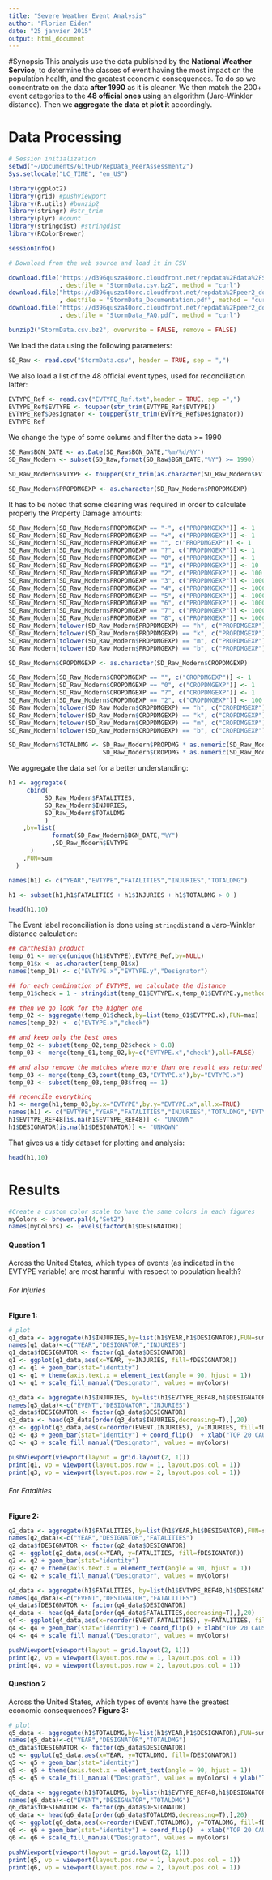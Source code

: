 ```yaml
---
title: "Severe Weather Event Analysis"
author: "Florian Eiden"
date: "25 janvier 2015"
output: html_document
---
```


#Synopsis
This analysis use the data published by the **National Weather Service**, to determine the classes of event having the most impact on the population health, and the greatest economic consequences.
To do so we concentrate on the data **after 1990** as it is cleaner. We then match the 200+ event categories to the **48 official ones** using an algorithm (Jaro-Winkler distance). Then we **aggregate the data et plot it** accordingly.

# Data Processing
```r

# Session initialization
setwd("~/Documents/GitHub/RepData_PeerAssessment2")
Sys.setlocale("LC_TIME", "en_US")

library(ggplot2)
library(grid) #pushViewport
library(R.utils) #bunzip2
library(stringr) #str_trim
library(plyr) #count
library(stringdist) #stringdist
library(RColorBrewer)

sessionInfo()
```
```r
# Download from the web source and load it in CSV

download.file("https://d396qusza40orc.cloudfront.net/repdata%2Fdata%2FStormData.csv.bz2"
              , destfile = "StormData.csv.bz2", method = "curl")
download.file("https://d396qusza40orc.cloudfront.net/repdata%2Fpeer2_doc%2Fpd01016005curr.pdf"
              , destfile = "StormData_Documentation.pdf", method = "curl")
download.file("https://d396qusza40orc.cloudfront.net/repdata%2Fpeer2_doc%2FNCDC%20Storm%20Events-FAQ%20Page.pdf"
              , destfile = "StormData_FAQ.pdf", method = "curl")

bunzip2("StormData.csv.bz2", overwrite = FALSE, remove = FALSE)
```

We load the data using the following parameters:
```r
SD_Raw <- read.csv("StormData.csv", header = TRUE, sep = ",")
```

We also load a list of the 48 official event types, used for reconciliation latter:
```r
EVTYPE_Ref <- read.csv("EVTYPE_Ref.txt",header = TRUE, sep =",")
EVTYPE_Ref$EVTYPE <- toupper(str_trim(EVTYPE_Ref$EVTYPE))
EVTYPE_Ref$Designator <- toupper(str_trim(EVTYPE_Ref$Designator))
EVTYPE_Ref
```
We change the type of some colums and filter the data >= 1990
```r
SD_Raw$BGN_DATE <- as.Date(SD_Raw$BGN_DATE,"%m/%d/%Y")
SD_Raw_Modern <- subset(SD_Raw,format(SD_Raw$BGN_DATE,"%Y") >= 1990)

SD_Raw_Modern$EVTYPE <- toupper(str_trim(as.character(SD_Raw_Modern$EVTYPE)))

SD_Raw_Modern$PROPDMGEXP <- as.character(SD_Raw_Modern$PROPDMGEXP)
```
It has to be noted that some cleaning was required in order to calculate properly the Property Damage amounts:
```r
SD_Raw_Modern[SD_Raw_Modern$PROPDMGEXP == "-", c("PROPDMGEXP")] <- 1
SD_Raw_Modern[SD_Raw_Modern$PROPDMGEXP == "+", c("PROPDMGEXP")] <- 1
SD_Raw_Modern[SD_Raw_Modern$PROPDMGEXP == "", c("PROPDMGEXP")] <- 1
SD_Raw_Modern[SD_Raw_Modern$PROPDMGEXP == "?", c("PROPDMGEXP")] <- 1
SD_Raw_Modern[SD_Raw_Modern$PROPDMGEXP == "0", c("PROPDMGEXP")] <- 1
SD_Raw_Modern[SD_Raw_Modern$PROPDMGEXP == "1", c("PROPDMGEXP")] <- 10
SD_Raw_Modern[SD_Raw_Modern$PROPDMGEXP == "2", c("PROPDMGEXP")] <- 100
SD_Raw_Modern[SD_Raw_Modern$PROPDMGEXP == "3", c("PROPDMGEXP")] <- 1000
SD_Raw_Modern[SD_Raw_Modern$PROPDMGEXP == "4", c("PROPDMGEXP")] <- 1000*10
SD_Raw_Modern[SD_Raw_Modern$PROPDMGEXP == "5", c("PROPDMGEXP")] <- 1000*100
SD_Raw_Modern[SD_Raw_Modern$PROPDMGEXP == "6", c("PROPDMGEXP")] <- 1000*1000
SD_Raw_Modern[SD_Raw_Modern$PROPDMGEXP == "7", c("PROPDMGEXP")] <- 1000*1000*10
SD_Raw_Modern[SD_Raw_Modern$PROPDMGEXP == "8", c("PROPDMGEXP")] <- 1000*1000*100
SD_Raw_Modern[tolower(SD_Raw_Modern$PROPDMGEXP) == "h", c("PROPDMGEXP")] <- 100
SD_Raw_Modern[tolower(SD_Raw_Modern$PROPDMGEXP) == "k", c("PROPDMGEXP")] <- 1000
SD_Raw_Modern[tolower(SD_Raw_Modern$PROPDMGEXP) == "m", c("PROPDMGEXP")] <- 1000*1000
SD_Raw_Modern[tolower(SD_Raw_Modern$PROPDMGEXP) == "b", c("PROPDMGEXP")] <- 1000*1000*1000

SD_Raw_Modern$CROPDMGEXP <- as.character(SD_Raw_Modern$CROPDMGEXP)

SD_Raw_Modern[SD_Raw_Modern$CROPDMGEXP == "", c("CROPDMGEXP")] <- 1
SD_Raw_Modern[SD_Raw_Modern$CROPDMGEXP == "0", c("CROPDMGEXP")] <- 1
SD_Raw_Modern[SD_Raw_Modern$CROPDMGEXP == "?", c("CROPDMGEXP")] <- 1
SD_Raw_Modern[SD_Raw_Modern$CROPDMGEXP == "2", c("CROPDMGEXP")] <- 100
SD_Raw_Modern[tolower(SD_Raw_Modern$CROPDMGEXP) == "h", c("CROPDMGEXP")] <- 100
SD_Raw_Modern[tolower(SD_Raw_Modern$CROPDMGEXP) == "k", c("CROPDMGEXP")] <- 1000
SD_Raw_Modern[tolower(SD_Raw_Modern$CROPDMGEXP) == "m", c("CROPDMGEXP")] <- 1000*1000
SD_Raw_Modern[tolower(SD_Raw_Modern$CROPDMGEXP) == "b", c("CROPDMGEXP")] <- 1000*1000*1000

SD_Raw_Modern$TOTALDMG <- SD_Raw_Modern$PROPDMG * as.numeric(SD_Raw_Modern$PROPDMGEXP) +
                          SD_Raw_Modern$CROPDMG * as.numeric(SD_Raw_Modern$CROPDMGEXP)
```
We aggregate the data set for a better understanding:
```r
h1 <- aggregate(
     cbind(
          SD_Raw_Modern$FATALITIES,
          SD_Raw_Modern$INJURIES,
          SD_Raw_Modern$TOTALDMG
          )
    ,by=list(
            format(SD_Raw_Modern$BGN_DATE,"%Y")
            ,SD_Raw_Modern$EVTYPE
      )
    ,FUN=sum
  )

names(h1) <- c("YEAR","EVTYPE","FATALITIES","INJURIES","TOTALDMG") 

h1 <- subset(h1,h1$FATALITIES + h1$INJURIES + h1$TOTALDMG > 0 )

head(h1,10)
```

The Event label reconciliation is done using ```stringdist```and a Jaro-Winkler distance calculation:
```r
## carthesian product
temp_01 <- merge(unique(h1$EVTYPE),EVTYPE_Ref,by=NULL)
temp_01$x <- as.character(temp_01$x)
names(temp_01) <- c("EVTYPE.x","EVTYPE.y","Designator")

## for each combination of EVTYPE, we calculate the distance
temp_01$check = 1 - stringdist(temp_01$EVTYPE.x,temp_01$EVTYPE.y,method='jw',p=0.1)

## then we go look for the higher one
temp_02 <- aggregate(temp_01$check,by=list(temp_01$EVTYPE.x),FUN=max)
names(temp_02) <- c("EVTYPE.x","check")  

## and keep only the best ones
temp_02 <- subset(temp_02,temp_02$check > 0.8)
temp_03 <- merge(temp_01,temp_02,by=c("EVTYPE.x","check"),all=FALSE) 

## and also remove the matches where more than one result was returned
temp_03 <- merge(temp_03,count(temp_03,"EVTYPE.x"),by="EVTYPE.x")
temp_03 <- subset(temp_03,temp_03$freq == 1)

## reconcile everything
h1 <- merge(h1,temp_03,by.x="EVTYPE",by.y="EVTYPE.x",all.x=TRUE)
names(h1) <- c("EVTYPE","YEAR","FATALITIES","INJURIES","TOTALDMG","EVTYPE_CONFIDENCE","EVTYPE_REF48","DESIGNATOR","EVTYPE_FREQUENCY")
h1$EVTYPE_REF48[is.na(h1$EVTYPE_REF48)] <- "UNKOWN"
h1$DESIGNATOR[is.na(h1$DESIGNATOR)] <- "UNKOWN"
```
That gives us a tidy dataset for plotting and analysis:
```r
head(h1,10)
```

# Results
```r
#Create a custom color scale to have the same colors in each figures
myColors <- brewer.pal(4,"Set2")
names(myColors) <- levels(factor(h1$DESIGNATOR))
```
#### Question 1
Across the United States, which types of events (as indicated in the EVTYPE variable) are most harmful with respect to population health?

###### For Injuries
**Figure 1:**
```r
# plot
q1_data <- aggregate(h1$INJURIES,by=list(h1$YEAR,h1$DESIGNATOR),FUN=sum)
names(q1_data)<-c("YEAR","DESIGNATOR","INJURIES")
q1_data$fDESIGNATOR <- factor(q1_data$DESIGNATOR)
q1 <- ggplot(q1_data,aes(x=YEAR, y=INJURIES, fill=fDESIGNATOR))
q1 <- q1 + geom_bar(stat="identity")
q1 <- q1 + theme(axis.text.x = element_text(angle = 90, hjust = 1)) 
q1 <- q1 + scale_fill_manual("Designator", values = myColors)

q3_data <- aggregate(h1$INJURIES, by=list(h1$EVTYPE_REF48,h1$DESIGNATOR),FUN=sum)
names(q3_data)<-c("EVENT","DESIGNATOR","INJURIES")
q3_data$fDESIGNATOR <- factor(q3_data$DESIGNATOR)
q3_data <- head(q3_data[order(q3_data$INJURIES,decreasing=T),],20)
q3 <- ggplot(q3_data,aes(x=reorder(EVENT,INJURIES), y=INJURIES, fill=fDESIGNATOR))
q3 <- q3 + geom_bar(stat="identity") + coord_flip()  + xlab("TOP 20 CAUSE")
q3 <- q3 + scale_fill_manual("Designator", values = myColors)

pushViewport(viewport(layout = grid.layout(2, 1)))
print(q1, vp = viewport(layout.pos.row = 1, layout.pos.col = 1))
print(q3, vp = viewport(layout.pos.row = 2, layout.pos.col = 1))
```

###### For Fatalities
**Figure 2:**
```r
q2_data <- aggregate(h1$FATALITIES,by=list(h1$YEAR,h1$DESIGNATOR),FUN=sum)
names(q2_data)<-c("YEAR","DESIGNATOR","FATALITIES")
q2_data$fDESIGNATOR <- factor(q2_data$DESIGNATOR)
q2 <- ggplot(q2_data,aes(x=YEAR, y=FATALITIES, fill=fDESIGNATOR))
q2 <- q2 + geom_bar(stat="identity") 
q2 <- q2 + theme(axis.text.x = element_text(angle = 90, hjust = 1)) 
q2 <- q2 + scale_fill_manual("Designator", values = myColors)

q4_data <- aggregate(h1$FATALITIES, by=list(h1$EVTYPE_REF48,h1$DESIGNATOR),FUN=sum)
names(q4_data)<-c("EVENT","DESIGNATOR","FATALITIES")
q4_data$fDESIGNATOR <- factor(q4_data$DESIGNATOR)
q4_data <- head(q4_data[order(q4_data$FATALITIES,decreasing=T),],20)
q4 <- ggplot(q4_data,aes(x=reorder(EVENT,FATALITIES), y=FATALITIES, fill=fDESIGNATOR))
q4 <- q4 + geom_bar(stat="identity") + coord_flip() + xlab("TOP 20 CAUSE")
q4 <- q4 + scale_fill_manual("Designator", values = myColors)

pushViewport(viewport(layout = grid.layout(2, 1)))
print(q2, vp = viewport(layout.pos.row = 1, layout.pos.col = 1))
print(q4, vp = viewport(layout.pos.row = 2, layout.pos.col = 1))
```

#### Question 2
Across the United States, which types of events have the greatest economic consequences?
**Figure 3:**
```r
# plot
q5_data <- aggregate(h1$TOTALDMG,by=list(h1$YEAR,h1$DESIGNATOR),FUN=sum)
names(q5_data)<-c("YEAR","DESIGNATOR","TOTALDMG")
q5_data$fDESIGNATOR <- factor(q5_data$DESIGNATOR)
q5 <- ggplot(q5_data,aes(x=YEAR, y=TOTALDMG, fill=fDESIGNATOR))
q5 <- q5 + geom_bar(stat="identity")
q5 <- q5 + theme(axis.text.x = element_text(angle = 90, hjust = 1)) 
q5 <- q5 + scale_fill_manual("Designator", values = myColors) + ylab("TOTALDMG $)")

q6_data <- aggregate(h1$TOTALDMG, by=list(h1$EVTYPE_REF48,h1$DESIGNATOR),FUN=sum)
names(q6_data)<-c("EVENT","DESIGNATOR","TOTALDMG")
q6_data$fDESIGNATOR <- factor(q6_data$DESIGNATOR)
q6_data <- head(q6_data[order(q6_data$TOTALDMG,decreasing=T),],20)
q6 <- ggplot(q6_data,aes(x=reorder(EVENT,TOTALDMG), y=TOTALDMG, fill=fDESIGNATOR))
q6 <- q6 + geom_bar(stat="identity") + coord_flip()  + xlab("TOP 20 CAUSE") + ylab("TOTALDMG $")
q6 <- q6 + scale_fill_manual("Designator", values = myColors)

pushViewport(viewport(layout = grid.layout(2, 1)))
print(q5, vp = viewport(layout.pos.row = 1, layout.pos.col = 1))
print(q6, vp = viewport(layout.pos.row = 2, layout.pos.col = 1))

```





